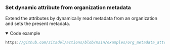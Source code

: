 ### Set dynamic attribute from organization metadata

Extend the attributes by dynamically read metadata from an organization and sets the present metadata.

<details open={props.codeCollapsed ? "" : "open"}>
<summary>Code example</summary>

```js reference
https://github.com/zitadel/actions/blob/main/examples/org_metadata_attribute.js
```

</details>